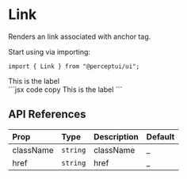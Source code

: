 
<h1 className="text-4xl font-bold mt-5">Link</h1>
<p className="text-xl">Renders an link associated with anchor tag.</p>
<IssueHeader source="components/link/link" />

Start using via importing:

```tsx code copy
import { Link } from "@perceptui/ui";
```

<div className="flex flex-col my-6 w-full">
  <div className="flex w-full gap-2 p-4 bg-blue-500/15 mb-2 rounded-lg">
    <Link href="/docs/components/link">This is the label</Link>
  </div>
  <div className="block w-full py-0">
    ```jsx code copy
    <Link href="/docs/components/link">This is the label</Link>
    ```
  </div>
</div>

## API References

| Prop      | Type     | Description | Default |
| :-------- | :------- | :---------- | :------ |
| className | `string` | className   | \_      |
| href      | `string` | href        | \_      |
